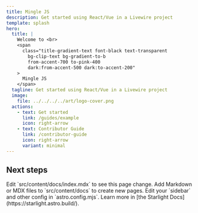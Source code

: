 ```yaml
---
title: Mingle JS
description: Get started using React/Vue in a Livewire project
template: splash
hero:
  title: |
    Welcome to <br>
    <span
      class="title-gradient-text font-black text-transparent
        bg-clip-text bg-gradient-to-b
        from-accent-700 to-pink-400
        dark:from-accent-500 dark:to-accent-200"
    >
      Mingle JS
    </span>
  tagline: Get started using React/Vue in a Livewire project
  image:
    file: ../../../../art/logo-cover.png
  actions:
    - text: Get started
      link: /guides/example
      icon: right-arrow
    - text: Contributor Guide
      link: /contributor-guide
      icon: right-arrow
      variant: minimal
---
```



## Next steps

<CardGrid stagger>
	<Card title="Update content" icon="pencil">
		Edit `src/content/docs/index.mdx` to see this page change.
	</Card>
	<Card title="Add new content" icon="add-document">
		Add Markdown or MDX files to `src/content/docs` to create new pages.
	</Card>
	<Card title="Configure your site" icon="setting">
		Edit your `sidebar` and other config in `astro.config.mjs`.
	</Card>
	<Card title="Read the docs" icon="open-book">
		Learn more in [the Starlight Docs](https://starlight.astro.build/).
	</Card>
</CardGrid>
